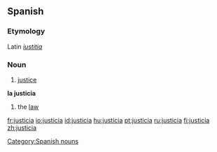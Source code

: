 == Spanish ==
=== Etymology ===
Latin ''[[iustitia]]''
=== Noun ===
# [[justice]]
'''la justicia'''
# the [[law]]

[[Category:Spanish nouns]]

[[fr:justicia]]
[[io:justicia]]
[[id:justicia]]
[[hu:justicia]]
[[pt:justicia]]
[[ru:justicia]]
[[fi:justicia]]
[[zh:justicia]]